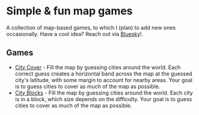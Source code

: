 # Simple & fun map games

A collection of map-based games, to which I (plan) to add new ones occasionally. Have a cool idea? Reach out via [Bluesky](https://bsky.app/profile/simonvreman.nl)!.

## Games

- [City Cover](/city-cover) - Fill the map by guessing cities around the world. Each correct guess creates a horizontal band across the map at the guessed city's latitude, with some margin to account for nearby areas. Your goal is to guess cities to cover as much of the map as possible.
- [City Blocks](/city-blocks) - Fill the map by guessing cities around the world. Each city is in a block, which size depends on the difficulty. Your goal is to guess cities to cover as much of the map as possible.
